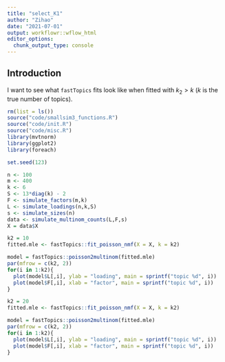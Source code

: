 ```yaml
---
title: "select_K1"
author: "Zihao"
date: "2021-07-01"
output: workflowr::wflow_html
editor_options:
  chunk_output_type: console
---
```


## Introduction

I want to see what `fastTopics` fits look like when fitted with $k_2 > k$ ($k$ is the true number of topics). 

```r
rm(list = ls())
source("code/smallsim3_functions.R")
source("code/init.R")
source("code/misc.R")
library(mvtnorm)
library(ggplot2)
library(foreach)

set.seed(123)
```

```r
n <- 100
m <- 400
k <- 6
S <- 13*diag(k) - 2
F <- simulate_factors(m,k)
L <- simulate_loadings(n,k,S)
s <- simulate_sizes(n)
data <- simulate_multinom_counts(L,F,s)
X = data$X
```

```r
k2 = 10
fitted.mle <- fastTopics::fit_poisson_nmf(X = X, k = k2) 

model = fastTopics::poisson2multinom(fitted.mle)
par(mfrow = c(k2, 2))
for(i in 1:k2){
  plot(model$L[,i], ylab = "loading", main = sprintf("topic %d", i))
  plot(model$F[,i], xlab = "factor", main = sprintf("topic %d", i))
}
```



```r
k2 = 20
fitted.mle <- fastTopics::fit_poisson_nmf(X = X, k = k2) 

model = fastTopics::poisson2multinom(fitted.mle)
par(mfrow = c(k2, 2))
for(i in 1:k2){
  plot(model$L[,i], ylab = "loading", main = sprintf("topic %d", i))
  plot(model$F[,i], xlab = "factor", main = sprintf("topic %d", i))
}
```



<!-- ```{r} -->
<!-- fit0 = fastTopics::multinom2poisson(fitted.mle) -->
<!-- init = initialize_qgl0f0w_from_LF.local2(L = fit0$L, F = fit0$F) -->
<!-- fitted.eb = ebpmf.alpha::ebpmf_wbg(X = X, K = k2, init = init, maxiter = 100, verbose = TRUE) -->
<!-- ``` -->


<!-- ```{r} -->
<!-- get_prior_summary(fitted.eb$qg$gls) -->
<!-- get_prior_summary(fitted.eb$qg$gfs) -->
<!-- ``` -->

<!-- ```{r} -->
<!-- par(mfrow = c(k2, 2)) -->
<!-- for(i in 1:k2){ -->
<!--   plot(fitted.eb$qg$qls_mean[,i]) -->
<!--   plot(fitted.eb$qg$qfs_mean[,i]) -->
<!-- } -->
<!-- ``` -->

<!-- ```{r} -->
<!-- get_top_words <- function(f, top = 10){ -->
<!--   sort(sort(f, index.return = TRUE, decreasing = TRUE)$ix[1:top]) -->
<!-- } -->
<!-- ``` -->

<!-- ```{r} -->
<!-- apply(fitted.eb$qg$qfs_mean, 2, get_top_words) -->
<!-- ``` -->

